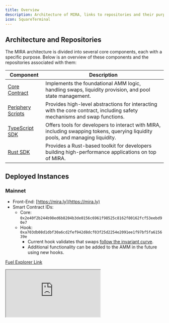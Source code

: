 ```yaml
---
title: Overview
description: Architecture of MIRA, links to repositories and their purposes, and access to deployed instances of the system.
icon: SquareTerminal
---
```


## Architecture and Repositories
The MIRA architecture is divided into several core components, each with a specific purpose. Below is an overview of these components and the repositories associated with them:

| Component | Description |
|-|-|
| [Core Contract](https://github.com/mira-amm/mira-v1-core) | Implements the foundational AMM logic, handling swaps, liquidity provision, and pool state management. |
| [Periphery Scripts](https://github.com/mira-amm/mira-v1-periphery) | Provides high-level abstractions for interacting with the core contract, including safety mechanisms and swap functions. |
| [TypeScript SDK](https://github.com/mira-amm/mira-dex-typescript-sdk) | Offers tools for developers to interact with MIRA, including swapping tokens, querying liquidity pools, and managing liquidity. |
| [Rust SDK](https://github.com/mira-amm/mira-v1-rs) | Provides a Rust-based toolkit for developers building high-performance applications on top of MIRA. |

## Deployed Instances
### Mainnet
- Front-End: [https://mira.ly](https://mira.ly)
- Smart Contract IDs:
    - Core: `0x2e40f2b244b98ed6b8204b3de0156c6961f98525c8162f80162fcf53eebd90e7`
    - Hook: `0xa703db08d1dbf30a6cd2fef942d8dcf03f25d2254e2091ee1f97bf5fa615639e`
        - Current hook validates that swaps [follow the invariant curve](https://mirror.xyz/miraly.eth/XCXsrpbUxdqe708pXPZkNrhegTu0vMcesc95CjIYyuo).
        - Additional functionality can be added to the AMM in the future using new hooks.

[Fuel Explorer Link](https://app.fuel.network/contract/0x2e40f2b244b98ed6b8204b3de0156c6961f98525c8162f80162fcf53eebd90e7/minted-assets)

<iframe
title="Fuel Explorer Link"
className="mt-4 w-full h-[400px] rounded-lg"
src="https://app.fuel.network/contract/0x2e40f2b244b98ed6b8204b3de0156c6961f98525c8162f80162fcf53eebd90e7/minted-assets"
allowFullScreen/>

### Testnet
- Front-end: None currently available.

Smart Contracts:

Contract ID: `0xd5a716d967a9137222219657d7877bd8c79c64e1edb5de9f2901c98ebe74da80`

[Fuel Testnet Explorer Link](https://app-testnet.fuel.network/contract/0xd5a716d967a9137222219657d7877bd8c79c64e1edb5de9f2901c98ebe74da80/minted-assets)

<iframe
title="Fuel Explorer Link"
className="mt-4 w-full h-[400px] rounded-lg"
src="https://app-testnet.fuel.network/contract/0xd5a716d967a9137222219657d7877bd8c79c64e1edb5de9f2901c98ebe74da80/minted-assets"
allowFullScreen/>
